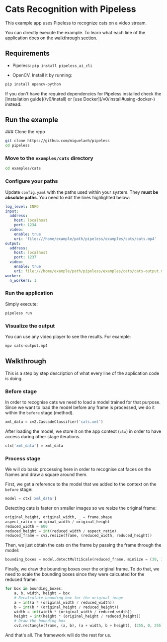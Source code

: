 # Cats Recognition with Pipeless

This example app uses Pipeless to recognize cats on a video stream.

You can directly execute the example. To learn what each line of the application does on the [walkthrough section](#walkthrough).


## Requirements

* Pipeless: `pip install pipeless_ai_cli`

* OpenCV. Install it by running:

```bash copy
pip install opencv-python
```

<Callout>
    If you don't have the required dependencies for Pipeless installed check the [installation guide](/v0/install) or [use Docker](/v0/install#using-docker-) instead.
</Callout>

## Run the example

<Steps>
### Clone the repo

```bash copy
git clone https://github.com/miguelaeh/pipeless
cd pipeless
```

### Move to the `examples/cats` directory

``` bash copy
cd examples/cats
```

### Configure your paths

Update `config.yaml` with the paths used within your system. They **must be absolute paths**. You need to edit the lines highlighted below:

```yaml {8,15}filename="config.yaml"
log_level: INFO
input:
  address:
    host: localhost
    port: 1234
  video:
    enable: true
    uri: 'file:///home/example/path/pipeless/examples/cats/cats.mp4'
output:
  address:
    host: localhost
    port: 1237
  video:
    enable: true
    uri: file:///home/example/path/pipeless/examples/cats/cats-output.mp4
worker:
  n_workers: 1
```

### Run the application

Simply execute:

```bash copy
pipeless run
```

### Visualize the output

You can use any video player to see the results. For example:

```bash copy
mpv cats-output.mp4
```

</Steps>

## Walkthrough

This is a step by step description of what every line of the application code is doing.

### Before stage

In order to recognise cats we need to load a model trained for that purpose.
Since we want to load the model before any frame is processed, we do it within the `before` stage (method).

```python copy
xml_data = cv2.CascadeClassifier('cats.xml')
```

After loading the model, we store it on the app context (`ctx`) in order to have access during other stage iterations.

```python copy
ctx['xml_data'] = xml_data
```

### Process stage

We will do basic processing here in order to recognise cat faces on the frames and draw a square around them.

First, we get a reference to the model that we added to the context on the `before` stage:

```python copy
model = ctx['xml_data']
```

Detecting cats is faster on smaller images so we resize the original frame:

```python copy
original_height, original_width, _ = frame.shape
aspect_ratio = original_width / original_height
reduced_width = 600
reduced_height = int(reduced_width / aspect_ratio)
reduced_frame = cv2.resize(frame, (reduced_width, reduced_height))
```

Then, we just obtain the cats on the frame by passing the frame through the model:

```python copy
bounding_boxes = model.detectMultiScale(reduced_frame, minSize = (30, 30))
```

Finally, we draw the bounding boxes over the original frame. To do that, we need to scale the bounding boxes since they were calcuated for the reduced frame:

```python copy
for box in bounding_boxes:
    a, b, width, height = box
    # Recalculate bounding box for the original image
    a = int(a * (original_width / reduced_width))
    b = int(b * (original_height / reduced_height))
    width = int(width * (original_width / reduced_width))
    height = int(height * (original_height / reduced_height))
    # Draw the bounding box
    cv2.rectangle(frame, (a, b), (a + width, b + height), (255, 0, 255), 2)
```

And that's all. The framework will do the rest for us.